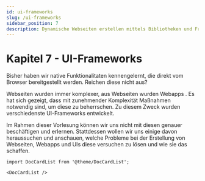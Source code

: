 ```yaml
---
id: ui-frameworks
slug: /ui-frameworks
sidebar_position: 7
description: Dynamische Webseiten erstellen mittels Bibliotheken und Frameworks für JavaScript.
---
```


# Kapitel 7 - UI-Frameworks

Bisher haben wir native Funktionalitaten kennengelernt, die direkt
vom Browser bereitgestellt werden. Reichen diese nicht aus?

Webseiten wurden immer komplexer, aus Webseiten wurden Webapps . Es hat sich
gezeigt, dass mit zunehmender Komplexität Maßnahmen notwendig sind, um diese
zu beherrschen. Zu diesem Zweck wurden verschiedenste UI-Frameworks entwickelt.

Im Rahmen dieser Vorlesung können wir uns nicht mit diesen genauer beschäftigen
und erlernen. Stattdessen wollen wir uns einige davon heraussuchen und anschauen,
welche Probleme bei der Erstellung von Webseiten, Webapps und UIs diese versuchen
zu lösen und wie sie das schaffen.

```mdx-code-block
import DocCardList from '@theme/DocCardList';

<DocCardList />
```